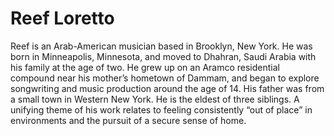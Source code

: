 # Reef Loretto

Reef is an Arab-American musician based in Brooklyn, New York. He was born in
Minneapolis, Minnesota, and moved to Dhahran, Saudi Arabia with his family at
the age of two. He grew up on an Aramco residential compound near his mother’s
hometown of Dammam, and began to explore songwriting and music production around
the age of 14. His father was from a small town in Western New York. He is the
eldest of three siblings. A unifying theme of his work relates to feeling
consistently “out of place” in environments and the pursuit of a secure sense of
home.
